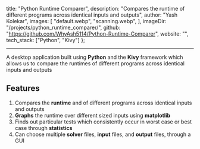   title: "Python Runtime Comparer",
  description: "Compares the runtime of different programs across identical inputs and outputs",
  author: "Yash Kolekar",
  images: [
    "default.webp",
    "scanning.webp",
  ],
  imageDir: "/projects/python_runtime_comparer/",
  github: "https://github.com/WhyAsh5114/Python-Runtime-Comparer",
  website: "",
  tech_stack: ["Python", "Kivy"]
};

<ProjectHeader title={metadata.title} github={metadata.github} website={metadata.website} />

---

A desktop application built using **Python** and the **Kivy** framework which allows
us to compare the runtimes of different programs across identical inputs and outputs

<Carousel imageDir={metadata.imageDir} images={metadata.images} />

## Features
1. Compares the **runtime** and of different programs across identical inputs and outputs
2. **Graphs** the runtime over different sized inputs using **matplotlib**
3. Finds out particular tests which consistently occur in worst case or best case through **statistics**
4. Can choose multiple **solver** files, **input** files, and **output** files, through a GUI

<TechStack tech_stack={metadata.tech_stack} />

